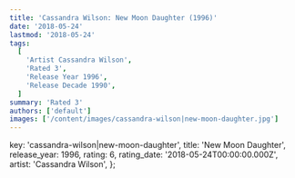 ```yaml
---
title: 'Cassandra Wilson: New Moon Daughter (1996)'
date: '2018-05-24'
lastmod: '2018-05-24'
tags:
  [
    'Artist Cassandra Wilson',
    'Rated 3',
    'Release Year 1996',
    'Release Decade 1990',
  ]
summary: 'Rated 3'
authors: ['default']
images: ['/content/images/cassandra-wilson|new-moon-daughter.jpg']
---
```


  key: 'cassandra-wilson|new-moon-daughter',
  title: 'New Moon Daughter',
  release_year: 1996,
  rating: 6,
  rating_date: '2018-05-24T00:00:00.000Z',
  artist: 'Cassandra Wilson',
};

<MusicRating data={data} />
